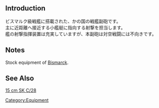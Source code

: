 {{Equipmentinfo
|name = 15cm Twin Gun Mount
|id = 77
|japanesename = 15cm連装副砲
|icon = {{YellowGun}}
|type = Secondary Gun
|effect = {{Firepower}}+4, {{AA}}+2, {{Hit}}+2, {{Range}} Medium
|scrap = {{Ammo}} 2, {{Steel}} 4
|image = <gallery type="slideshow" widths="360px" position="center" hideaddbutton="true">
Equipment77-1.png
Equipment77-2.png
Equipment77-3.png
Equipment77-4.png
</gallery>
|LC = lime
|CL = lime
|CLT = lime
|CA = lime
|CAV = lime
|BB = lime
|BBV = lime
|FASTBB = lime
|AV = lime
|CVL = lime
|CV = lime
|CVB= lime
|AS = lime
|AR = lime}}

==Introduction==
ビスマルク級戦艦に搭載された、かの国の戦艦副砲です。<br>
主に近距離へ接近する小艦艇に指向する射撃を担当します。<br>
艦の射撃指揮装置は充実していますが、本副砲は対空戦闘には不向きです。
==Notes==
Stock equipment of [[Bismarck]].
==See Also==
[[wikipedia:15 cm SK C/28|15 cm SK C/28]]
{{Equipmentlist}}
[[Category:Equipment]]